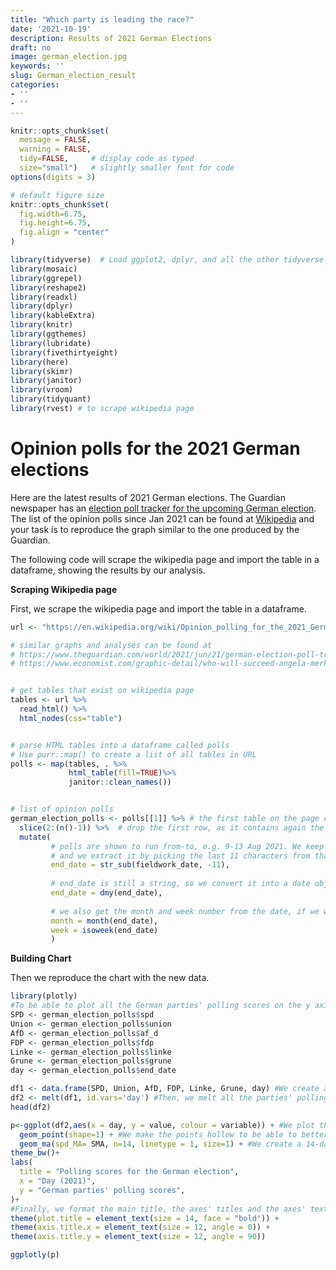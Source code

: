 ```yaml
---
title: "Which party is leading the race?"
date: '2021-10-19'
description: Results of 2021 German Elections
draft: no
image: german_election.jpg
keywords: ''
slug: German_election_result
categories:
- ''
- ''
---
```


```r
knitr::opts_chunk$set(
  message = FALSE, 
  warning = FALSE, 
  tidy=FALSE,     # display code as typed
  size="small")   # slightly smaller font for code
options(digits = 3)

# default figure size
knitr::opts_chunk$set(
  fig.width=6.75, 
  fig.height=6.75,
  fig.align = "center"
)
```


```r
library(tidyverse)  # Load ggplot2, dplyr, and all the other tidyverse packages
library(mosaic)
library(ggrepel)
library(reshape2)
library(readxl)
library(dplyr)
library(kableExtra)
library(knitr)
library(ggthemes)
library(lubridate)
library(fivethirtyeight)
library(here)
library(skimr)
library(janitor)
library(vroom)
library(tidyquant)
library(rvest) # to scrape wikipedia page
```


# Opinion polls for the 2021 German elections

Here are the latest results of 2021 German elections.
The Guardian newspaper has an [election poll tracker for the upcoming German election](https://www.theguardian.com/world/2021/aug/20/german-election-poll-tracker-who-will-be-the-next-chancellor).
The list of the opinion polls since Jan 2021 can be found at [Wikipedia](https://en.wikipedia.org/wiki/Opinion_polling_for_the_2021_German_federal_election) and your task is to reproduce the graph similar to the one produced by the Guardian. 


The following code will scrape the wikipedia page and import the table in a dataframe, showing the results by our analysis.


**Scraping Wikipedia page**

First, we scrape the wikipedia page and import the table in a dataframe.


```r
url <- "https://en.wikipedia.org/wiki/Opinion_polling_for_the_2021_German_federal_election"

# similar graphs and analyses can be found at 
# https://www.theguardian.com/world/2021/jun/21/german-election-poll-tracker-who-will-be-the-next-chancellor
# https://www.economist.com/graphic-detail/who-will-succeed-angela-merkel


# get tables that exist on wikipedia page 
tables <- url %>% 
  read_html() %>% 
  html_nodes(css="table")


# parse HTML tables into a dataframe called polls 
# Use purr::map() to create a list of all tables in URL
polls <- map(tables, . %>% 
             html_table(fill=TRUE)%>% 
             janitor::clean_names())


# list of opinion polls
german_election_polls <- polls[[1]] %>% # the first table on the page contains the list of all opinions polls
  slice(2:(n()-1)) %>%  # drop the first row, as it contains again the variable names and last row that contains 2017 results
  mutate(
         # polls are shown to run from-to, e.g. 9-13 Aug 2021. We keep the last date, 13 Aug here, as the poll date
         # and we extract it by picking the last 11 characters from that field
         end_date = str_sub(fieldwork_date, -11),
         
         # end_date is still a string, so we convert it into a date object using lubridate::dmy()
         end_date = dmy(end_date),
         
         # we also get the month and week number from the date, if we want to do analysis by month- week, etc.
         month = month(end_date),
         week = isoweek(end_date)
         )
```




**Building Chart**

Then we reproduce the chart with the new data.

```r
library(plotly)
#To be able to plot all the German parties' polling scores on the y axis by date, we need to rework our data set so as to have the date as a function of all the parties' polling score. To to this, we first have to define variables for each party' polling score.
SPD <- german_election_polls$spd
Union <- german_election_polls$union
AfD <- german_election_polls$af_d
FDP <- german_election_polls$fdp
Linke <- german_election_polls$linke
Grune <- german_election_polls$grune
day <- german_election_polls$end_date

df1 <- data.frame(SPD, Union, AfD, FDP, Linke, Grune, day) #We create a new data frame to which we assign all the variables we created.
df2 <- melt(df1, id.vars='day') #Then, we melt all the parties' polling scores and keep the date as the other variable.
head(df2)

p<-ggplot(df2,aes(x = day, y = value, colour = variable)) + #We plot the days and the parties' polling scores. We colour the parties to be able to differentiate them.
  geom_point(shape=1) + #We make the points hollow to be able to better see the rolling average we'll create.
  geom_ma(spd_MA= SMA, n=14, linetype = 1, size=1) + #We create a 14-day rolling average following the Guardian's methodology. We change the linetype to a solid one so that it is more easily readable.
theme_bw()+
labs(
  title = "Polling scores for the German election",
  x = "Day (2021)",
  y = "German parties' polling scores",
)+
#Finally, we format the main title, the axes' titles and the axes' text to make the chart more easily readable.
theme(plot.title = element_text(size = 14, face = "bold")) +
theme(axis.title.x = element_text(size = 12, angle = 0)) +
theme(axis.title.y = element_text(size = 12, angle = 90)) 

ggplotly(p)

```

